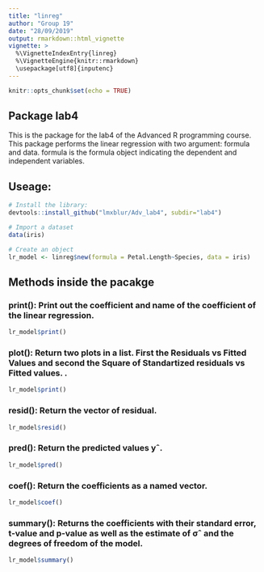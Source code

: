 ```yaml
---
title: "linreg"
author: "Group 19"
date: "28/09/2019"
output: rmarkdown::html_vignette
vignette: >
  %\VignetteIndexEntry{linreg}
  %\VignetteEngine{knitr::rmarkdown}
  \usepackage[utf8]{inputenc}
---
```


```r
knitr::opts_chunk$set(echo = TRUE)
```

## Package lab4
This is the package for the lab4 of the Advanced R programming course. This package performs the linear regression with two argument: formula and data. formula is the formula object indicating the dependent and independent variables.  

## Useage:

```r
# Install the library:
devtools::install_github("lmxblur/Adv_lab4", subdir="lab4")

# Import a dataset
data(iris)

# Create an object
lr_model <- linreg$new(formula = Petal.Length~Species, data = iris)
```

## Methods inside the pacakge

### print(): Print out the coefficient and  name of the coefficient of the linear regression.

```r
lr_model$print()
```

### plot(): Return two plots in a list. First the Residuals vs Fitted Values and second the Square of Standartized residuals vs Fitted values. .

```r
lr_model$print()
```

### resid(): Return the vector of residual.

```r
lr_model$resid()
```

### pred(): Return the predicted values yˆ.

```r
lr_model$pred()
```

### coef(): Return the coefficients as a named vector.

```r
lr_model$coef()
```

### summary(): Returns the coefficients with their standard error, t-value and p-value as well as the estimate of σˆ and the degrees of freedom of the model.

```r
lr_model$summary()
```

